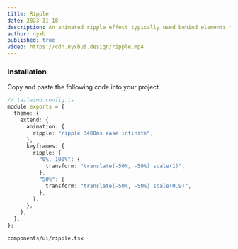 ```yaml
---
title: Ripple
date: 2023-11-18
description: An animated ripple effect typically used behind elements to emphasize them.
author: nyxb
published: true
video: https://cdn.nyxbui.design/ripple.mp4
---
```


<ComponentPreview name="ripple-demo" />

<Steps>

### Installation

Copy and paste the following code into your project.

```ts
// tailwind.config.ts
module.exports = {
  theme: {
    extend: {
      animation: {
        ripple: "ripple 3400ms ease infinite",
      },
      keyframes: {
        ripple: {
          "0%, 100%": {
            transform: "translate(-50%, -50%) scale(1)",
          },
          "50%": {
            transform: "translate(-50%, -50%) scale(0.9)",
          },
        },
      },
    },
  },
};
```

```text
components/ui/ripple.tsx
```

<ComponentSource name="ripple" />

</Steps>
